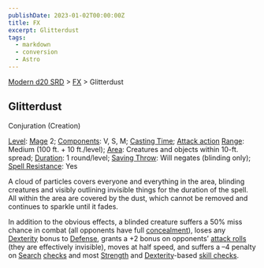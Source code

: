 ```yaml
---
publishDate: 2023-01-02T00:00:00Z
title: FX
excerpt: Glitterdust
tags:
  - markdown
  - conversion
  - Astro
---
```


[Modern d20 SRD](/#modernD20) > [FX](modern-d20-srd-fx-index) > Glitterdust

## Glitterdust

Conjuration (Creation)

[Level](modern-d20-srd-fx-level): [Mage](modern-d20-srd-classes-advanced-mage) 2; [Components](modern-d20-srd-fx-components): V, S, M; [Casting Time](modern-d20-srd-fx-casting-time); [Attack action](modern-d20-srd-combat-attack-actions) [Range](modern-d20-srd-fx-range): Medium (100 ft. + 10 ft./level); [Area](modern-d20-srd-fx-area): Creatures and objects within 10-ft. spread; [Duration](modern-d20-srd-fx-duration): 1 round/level; [Saving Throw](modern-d20-srd-basics-saving-throws): Will negates (blinding only); [Spell Resistance](modern-d20-srd-special-abilities-spell-resistance): Yes

A cloud of particles covers everyone and everything in the area, blinding creatures and visibly outlining invisible things for the duration of the spell. All within the area are covered by the dust, which cannot be removed and continues to sparkle until it fades.

In addition to the obvious effects, a blinded creature suffers a 50% miss chance in combat (all opponents have full [concealment](modern-d20-srd-combat-concealment)), loses any [Dexterity](modern-d20-srd-basics-ability-scores) bonus to [Defense](modern-d20-srd-combat-defense), grants a +2 bonus on opponents’ [attack rolls](modern-d20-srd-combat-attack-roll) (they are effectively invisible), moves at half speed, and suffers a –4 penalty on [Search](modern-d20-srd-skills-search) [checks](modern-d20-srd-skills-skill-basics-php#skill-check-index) and most [Strength](modern-d20-srd-basics-ability-scores) and [Dexterity](modern-d20-srd-basics-ability-scores)-based [skill checks](modern-d20-srd-skills-skill-basics-php#skill-checks-index).
